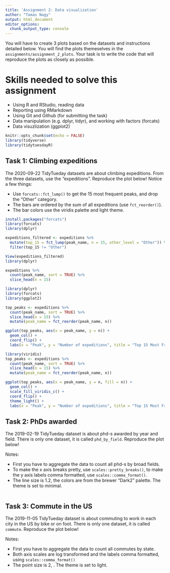 ```yaml
---
title: 'Assignment 2: Data visualization'
author: "Tamas Nagy"
output: html_document
editor_options: 
  chunk_output_type: console
---
```


You will have to create 3 plots based on the datasets and instructions detailed below. You will find the plots themeselves in the `assignments/assignment_2_plots`. Your task is to write the code that will reproduce the plots as closely as possible.

# Skills needed to solve this assignment

-   Using R and RStudio, reading data
-   Reporting using RMarkdown
-   Using Git and Github (for submitting the task)
-   Data manipulation (e.g. dplyr, tidyr), and working with factors (forcats)
-   Data visuzlization (ggplot2)

```r
knitr::opts_chunk$set(echo = FALSE)
library(tidyverse)
library(tidytuesdayR)
```

## Task 1: Climbing expeditions

The 2020-09-22 TidyTueday datasets are about climbing expeditions. From the three datasets, use the "expeditions". Reproduce the plot below! Notice a few things:

-   Use `forcats::fct_lump()` to get the 15 most frequent peaks, and drop the "Other" category.
-   The bars are ordered by the sum of all expeditions (use `fct_reorder()`).
-   The bar colors use the viridis palette and light theme.

```r

install.packages("forcats")
library(forcats)
library(dplyr)

expeditions_filtered <- expeditions %>%
  mutate(top_15 = fct_lump(peak_name, n = 15, other_level = "Other")) %>%
  filter(top_15 != "Other")

View(expeditions_filtered)
library(dplyr)

expeditions %>%
  count(peak_name, sort = TRUE) %>%
  slice_head(n = 15)

library(dplyr)
library(forcats)
library(ggplot2)

top_peaks <- expeditions %>%
  count(peak_name, sort = TRUE) %>%
  slice_head(n = 15) %>%
  mutate(peak_name = fct_reorder(peak_name, n))

ggplot(top_peaks, aes(x = peak_name, y = n)) +
  geom_col() +
  coord_flip() +
  labs(x = "Peak", y = "Number of expeditions", title = "Top 15 Most Frequent Peaks")

library(viridis)
top_peaks <- expeditions %>%
  count(peak_name, sort = TRUE) %>%
  slice_head(n = 15) %>%
  mutate(peak_name = fct_reorder(peak_name, n))

ggplot(top_peaks, aes(x = peak_name, y = n, fill = n)) +
  geom_col() +
  scale_fill_viridis_c() +
  coord_flip() +
  theme_light() +
  labs(x = "Peak", y = "Number of expeditions", title = "Top 15 Most Frequent Peaks")


```

## Task 2: PhDs awarded

The 2019-02-19 TidyTueday dataset is about phd-s awarded by year and field. There is only one dataset, it is called `phd_by_field`. Reproduce the plot below!

Notes:

-   First you have to aggregate the data to count all phd-s by broad fields.
-   To make the x axis breaks pretty, use `scales::pretty_breaks()`, to make the y axis labels comma formatted, use `scales::comma_format()`.
-   The line size is 1.2, the colors are from the brewer "Dark2" palette. The theme is set to minimal.

```r

```

## Task 3: Commute in the US

The 2019-11-05 TidyTueday dataset is about commuting to work in each city in the US by bike or on foot. There is only one dataset, it is called `commute`. Reproduce the plot below!

Notes:

-   First you have to aggregate the data to count all commutes by state.
-   Both axis scales are log transformed and the labels comma formatted, using `scales::comma_format()`
-   The point size is 2, . The theme is set to light.

```r

```
